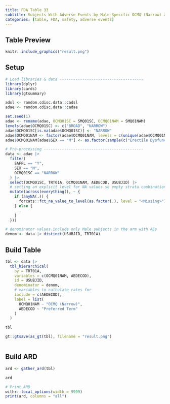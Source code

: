 ```yaml
---
title: FDA Table 33
subtitle: Subjects With Adverse Events by Male-Specific OCMQ (Narrow) and Preferred Term, Male Safety Population, Pooled Analysis (or Trial X)
categories: [table, FDA, safety, adverse events]
---
```


::: panel-tabset
## Table Preview

```r
knitr::include_graphics("result.png")
```

## Setup

```r
# Load libraries & data -------------------------------------
library(dplyr)
library(cards)
library(gtsummary)

adsl <- random.cdisc.data::cadsl
adae <- random.cdisc.data::cadae

set.seed(1)
adae <- rename(adae, OCMQ01SC = SMQ01SC, OCMQ01NAM = SMQ01NAM)
levels(adae$OCMQ01SC) <- c("BROAD", "NARROW")
adae$OCMQ01SC[is.na(adae$OCMQ01SC)] <- "NARROW"
adae$OCMQ01NAM <- factor(adae$OCMQ01NAM, levels = c(unique(adae$OCMQ01NAM), "Erectile Dysfunction", "Gynecomastia"))
adae$OCMQ01NAM[adae$SEX == "M"] <- as.factor(sample(c("Erectile Dysfunction", "Gynecomastia"), sum(adae$SEX == "M"), replace = TRUE))

# Pre-processing --------------------------------------------
data <- adae |>
  filter(
    SAFFL == "Y",
    SEX == "M",
    OCMQ01SC == "NARROW"
  ) |>
  select(OCMQ01SC, TRT01A, OCMQ01NAM, AEDECOD, USUBJID) |>
  # setting an explicit level for NA values so empty strata combinations are shown.
  mutate(across(everything(), ~ {
    if (anyNA(.)) {
      forcats::fct_na_value_to_level(as.factor(.), level = "<Missing>")
    } else {
      .
    }
  }))

# denominator values include only Male subjects in the arm with AEs
denom <- data |> distinct(USUBJID, TRT01A)
```

## Build Table

```r
tbl <- data |>
  tbl_hierarchical(
    by = TRT01A,
    variables = c(OCMQ01NAM, AEDECOD),
    id = USUBJID,
    denominator = denom,
    # variables to calculate rates for
    include = c(AEDECOD),
    label = list(
      OCMQ01NAM ~ "OCMQ (Narrow)",
      AEDECOD ~ "Preferred Term"
    )
  )

tbl
```

```r
gt::gtsave(as_gt(tbl), filename = "result.png")
```

```r
```

## Build ARD

```r
ard <- gather_ard(tbl)

ard
```

```r
# Print ARD
withr::local_options(width = 9999)
print(ard, columns = "all")
```
:::
